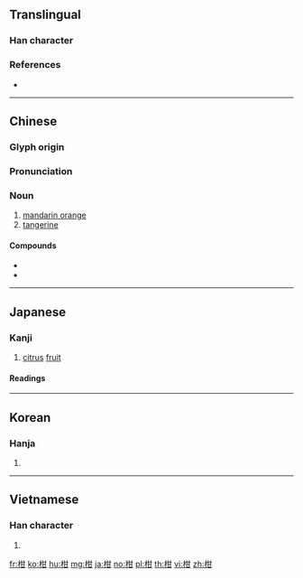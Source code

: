 {{character info/new}}
{{also|某}}
==Translingual==

===Han character===
{{Han char|rn=75|rad=木|as=05|sn=9|four=44970|canj=DTM|ids=⿰木甘}}

===References===
* {{Han ref|kx=0519.020|dkj=14619|dj=0907.010|hdz=21177.030|uh=67D1|ud=26577|bh=AC61|bd=44129}}

----

==Chinese==
{{zh-forms}}

===Glyph origin===
{{Han etym}}

===Pronunciation===
{{zh-pron
|m=gān
|c=gam1
|mn=kam/qz,xm:kaⁿ
|mn_note=kam - literary; kaⁿ - vernacular
|mc=y
|oc=y
|ma=
|cat=n
}}

===Noun===
{{zh-noun}}

# [[mandarin orange]]
# [[tangerine]]

====Compounds====
* {{zh-l|柑子}}
* {{zh-l|柑橘}}

----

==Japanese==

===Kanji===
{{ja-kanji|grade=|rs=木05}}

# [[citrus]] [[fruit]]

====Readings====
{{ja-readings
|goon=[[かん]] (kan)
|kanon=[[かん]] (kan)
|kun={{qualifier|rare}} [[みかん]] (mikan)
}}

----

==Korean==

===Hanja===
{{ko-hanja|hangeul=[[감]], [[검]]|eumhun=|rv=gam, geom|mr=kam, kŏm|y=kam, kem}}

# {{defn|lang=ko|sort=木05}}

----

==Vietnamese==

===Han character===
{{vi-hantu|[[cam]], [[cùm]]|rs=木05}}

# {{defn|lang=vi|sort=木05}}

[[fr:柑]]
[[ko:柑]]
[[hu:柑]]
[[mg:柑]]
[[ja:柑]]
[[no:柑]]
[[pl:柑]]
[[th:柑]]
[[vi:柑]]
[[zh:柑]]